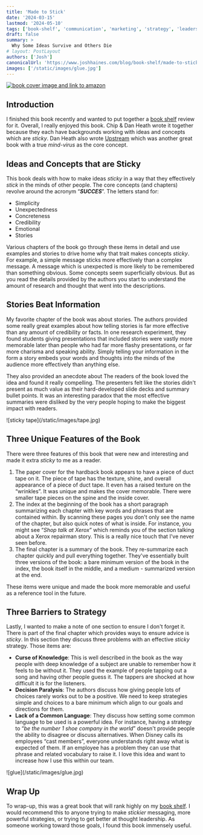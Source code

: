 ```yaml
---
title: 'Made to Stick'
date: '2024-03-15'
lastmod: '2024-05-10'
tags: ['book-shelf', 'communication', 'marketing', 'strategy', 'leadership']
draft: false
summary: >
  Why Some Ideas Survive and Others Die
# layout: PostLayout
authors: ['Josh']
canonicalUrl: 'https://www.joshhaines.com/blog/book-shelf/made-to-stick'
images: ['/static/images/glue.jpg']
---
```


<div className="mx-auto w-1/3">
  <a href="https://www.amazon.com/Made-Stick-Ideas-Survive-Others/dp/1400064287">
    <img
      alt="book cover image and link to amazon"
      src="https://m.media-amazon.com/images/I/51v+SnpekvL._SY445_SX342_.jpg"
    />
  </a>
</div>

## Introduction

I finished this book recently and wanted to put together a [book shelf](/blog/book-shelf) review for it. Overall, I really enjoyed this book. Chip & Dan Heath wrote it together because they each have backgrounds working with ideas and concepts which are _sticky_. Dan Heath also wrote [Upstream](/blog/book-shelf/upstream) which was another great book with a true _mind-virus_ as the core concept.

## Ideas and Concepts that are Sticky

This book deals with how to make ideas _sticky_ in a way that they effectively _stick_ in the minds of other people. The core concepts (and chapters) revolve around the acronym “_**SUCCES**_”. The letters stand for:

- Simplicity
- Unexpectedness
- Concreteness
- Credibility
- Emotional
- Stories

Various chapters of the book go through these items in detail and use examples and stories to drive home why that trait makes concepts _sticky_. For example, a simple message sticks more effectively than a complex message. A message which is unexpected is more likely to be remembered than something obvious. Some concepts seem superficially obvious. But as you read the details provided by the authors you start to understand the amount of research and thought that went into the descriptions.

## Stories Beat Information

My favorite chapter of the book was about stories. The authors provided some really great examples about how telling stories is far more effective than any amount of credibility or facts. In one research experiment, they found students giving presentations that included stories were vastly more memorable later than people who had far more flashy presentations, or far more charisma and speaking ability. Simply telling your information in the form a story embeds your words and thoughts into the minds of the audience more effectively than anything else.

They also provided an anecdote about The readers of the book loved the idea and found it really compelling. The presenters felt like the stories didn't present as much value as their hard-developed slide decks and summary bullet points. It was an interesting paradox that the most effective summaries were disliked by the very people hoping to make the biggest impact with readers.

<div className="-mx-2 flex flex-wrap justify-center overflow-hidden xl:-mx-2">
  <div className="my-1 w-full overflow-hidden px-2 xl:my-1 xl:w-1/2 xl:px-2">
    ![sticky tape](/static/images/tape.jpg)
  </div>
</div>

## Three Unique Features of the Book

There were three features of this book that were new and interesting and made it extra _sticky_ to me as a reader.

1. The paper cover for the hardback book appears to have a piece of duct tape on it. The piece of tape has the texture, shine, and overall appearance of a piece of duct tape. It even has a raised texture on the “wrinkles”. It was unique and makes the cover memorable. There were smaller tape pieces on the spine and the inside cover.
2. The index at the beginning of the book has a short paragraph summarizing each chapter with key words and phrases that are contained within. By scanning these pages you don't only see the name of the chapter, but also quick notes of what is inside. For instance, you might see “_Shop talk at Xerox_” which reminds you of the section talking about a Xerox repairman story. This is a really nice touch that I've never seen before.
3. The final chapter is a summary of the book. They re-summarize each chapter quickly and pull everything together. They've essentially built three versions of the book: a bare minimum version of the book in the index, the book itself in the middle, and a medium - summarized version at the end.

These items were unique and made the book more memorable and useful as a reference tool in the future.

## Three Barriers to Strategy

Lastly, I wanted to make a note of one section to ensure I don't forget it. There is part of the final chapter which provides ways to ensure advice is _sticky_. In this section they discuss three problems with an effective _sticky_ strategy. Those items are:

- **Curse of Knowledge**: This is well described in the book as the way people with deep knowledge of a subject are unable to remember how it feels to be without it. They used the example of people tapping out a song and having other people guess it. The tappers are shocked at how difficult it is for the listeners.
- **Decision Paralysis**: The authors discuss how giving people lots of choices rarely works out to be a positive. We need to keep strategies simple and choices to a bare minimum which align to our goals and directions for them.
- **Lack of a Common Language**: They discuss how setting some common language to be used is a powerful idea. For instance, having a strategy to “_be the number 1 shoe company in the world_” doesn't provide people the ability to disagree or discuss alternatives. When Disney calls its employees “cast members”, everyone understands right away what is expected of them. If an employee has a problem they can use that phrase and related vocabulary to raise it. I love this idea and want to increase how I use this within our team.

<div className="-mx-2 flex flex-wrap justify-center overflow-hidden xl:-mx-2">
  <div className="my-1 w-full overflow-hidden px-2 xl:my-1 xl:w-1/2 xl:px-2">
    ![glue](/static/images/glue.jpg)
  </div>
</div>

## Wrap Up

To wrap-up, this was a great book that will rank highly on my [book shelf](/blog/book-shelf). I would recommend this to anyone trying to make _stickier_ messaging, more powerful strategies, or trying to get better at thought leadership. As someone working toward those goals, I found this book immensely useful.
